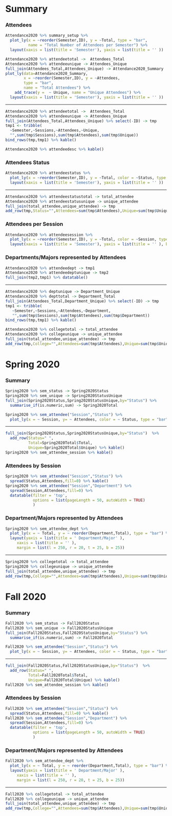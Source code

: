Summary {.storyboard data-navmenu="2020"}
=========================================


###  Attendees {data-commentary-width=400}

```r
Attendance2020 %>% summary_setup %>%
  plot_ly(x = ~reorder(Semester,ID), y = ~Total, type = "bar", 
          name = "Total Number of Attendees per Semester") %>%
  layout(xaxis = list(title = 'Semester'), yaxis = list(title = '' ))
```


```r
Attendance2020 %>% attendeetotal ->  Attendees_Total
Attendance2020 %>% attendeeunique -> Attendees_Unique
full_join(Attendees_Total,Attendees_Unique) -> Attendance2020_Summary
plot_ly(data=Attendance2020_Summary, 
        x = ~reorder(Semester,ID), y = ~Attendees, 
        type = "bar", 
        name = "Total Attendees") %>%
    add_trace(y =  ~ Unique, name = "Unique Attendees") %>%
  layout(xaxis = list(title = 'Semester'), yaxis = list(title = '' ))
```

*** 

```r
Attendance2020 %>% attendeetotal ->  Attendees_Total
Attendance2020 %>% attendeeunique -> Attendees_Unique
full_join(Attendees_Total,Attendees_Unique) %>% select(-ID) -> tmp
tmp1 <- tribble(
  ~Semester,~Sessions,~Attendees,~Unique,
  "",sum(tmp$Sessions),sum(tmp$Attendees),sum(tmp$Unique)) 
bind_rows(tmp,tmp1) %>% kable()

Attendance2020 %>% attendeedesc %>% kable()
```

### Attendees Status

```r
Attendance2020 %>% attendeestatus %>%
  plot_ly(x = ~reorder(Semester,ID), y = ~Total, color = ~Status, type = "bar")%>%
  layout(xaxis = list(title = 'Semester'), yaxis = list(title = '' ))
```

***

```r
Attendance2020 %>% attendeestatustotal -> total_attendee
Attendance2020 %>% attendeestatusunique -> unique_attendee
full_join(total_attendee,unique_attendee) -> tmp
add_row(tmp,Status="",Attendees=sum(tmp$Attendees),Unique=sum(tmp$Unique)) %>% kable()
```


### Attendees per Session

```r
Attendance2020 %>% attendeesession %>%
  plot_ly(x = ~reorder(Semester,ID), y = ~Total, color = ~Session, type = "bar")%>%
  layout(xaxis = list(title = 'Semester'), yaxis = list(title = '' ), barmode = 'stack')
```

### Departments/Majors represented by Attendees {data-commentary-width=600}


```r
Attendance2020 %>% attendeedept -> tmp1
Attendance2020 %>% attendeedeptunique -> tmp2
full_join(tmp2,tmp1) %>% datatable()
```

*** 

```r
Attendance2020 %>% deptunique -> Department_Unique
Attendance2020 %>% depttotal -> Department_Total
full_join(Attendees_Total,Department_Unique) %>% select(-ID) -> tmp
tmp1 <- tribble(
   ~Semester,~Sessions,~Attendees,~Department,
   "",sum(tmp$Sessions),sum(tmp$Attendees),sum(tmp$Department))
bind_rows(tmp,tmp1) %>% kable()
```

```r
Attendance2020 %>% collegetotal -> total_attendee
Attendance2020 %>% collegeunique -> unique_attendee
full_join(total_attendee,unique_attendee) -> tmp 
add_row(tmp,College="",Attendees=sum(tmp$Attendees),Unique=sum(tmp$Unique)) %>% kable()
```



Spring 2020 {.storyboard data-navmenu="2020"}
=========================================

### Summary {data-commentary-width=400}

```r
Spring2020 %>% sem_status -> Spring2020Status
Spring2020 %>% sem_unique -> Spring2020StatusUnique
full_join(Spring2020Status,Spring2020StatusUnique,by="Status") %>%
  summarise_if(is.numeric,sum) -> Spring2020Total
```


```r
Spring2020 %>% sem_attendee("Session","Status") %>%
  plot_ly(x = ~ Session, y= ~ Attendees, color = ~ Status, type = "bar")
```


*** 

```r
full_join(Spring2020Status,Spring2020StatusUnique,by="Status")  %>%
  add_row(Status=" ",
          Total=Spring2020Total$Total, 
          Unique=Spring2020Total$Unique) %>% kable()
Spring2020 %>% sem_attendee_session %>% kable()
```

### Attendees by Session

```r
Spring2020 %>% sem_attendee("Session","Status") %>%
  spread(Status,Attendees,fill=0) %>% kable()
Spring2020 %>% sem_attendee("Session","Department") %>%
  spread(Session,Attendees,fill=0) %>% 
  datatable(filter = 'top', 
            options = list(pageLength = 50, autoWidth = TRUE)
            )
```

### Department/Majors represented by Attendees

```r
Spring2020 %>% sem_attendee_dept %>%
  plot_ly(x = ~ Total, y = ~ reorder(Department,Total), type = "bar") %>%
  layout(yaxis = list(title = ' Department/Major' ), 
     xaxis = list(title = '' ),
     margin = list(l = 250, r = 20, t = 25, b = 25))
```

***

```r
Spring2020 %>% collegetotal -> total_attendee
Spring2020 %>% collegeunique -> unique_attendee
full_join(total_attendee,unique_attendee) -> tmp 
add_row(tmp,College="",Attendees=sum(tmp$Attendees),Unique=sum(tmp$Unique)) %>% kable()
```




Fall 2020 {.storyboard data-navmenu="2020"}
=========================================

### Summary {data-commentary-width=400}

```r
Fall2020 %>% sem_status -> Fall2020Status
Fall2020 %>% sem_unique -> Fall2020StatusUnique
full_join(Fall2020Status,Fall2020StatusUnique,by="Status") %>%
  summarise_if(is.numeric,sum) -> Fall2020Total
```


```r
Fall2020 %>% sem_attendee("Session","Status") %>%
  plot_ly(x = ~ Session, y= ~ Attendees, color = ~ Status, type = "bar")
```


*** 

```r
full_join(Fall2020Status,Fall2020StatusUnique,by="Status")  %>%
  add_row(Status=" ",
          Total=Fall2020Total$Total, 
          Unique=Fall2020Total$Unique) %>% kable()
Fall2020 %>% sem_attendee_session %>% kable()
```

### Attendees by Session

```r
Fall2020 %>% sem_attendee("Session","Status") %>%
  spread(Status,Attendees,fill=0) %>% kable()
Fall2020 %>% sem_attendee("Session","Department") %>%
  spread(Session,Attendees,fill=0) %>% 
  datatable(filter = 'top', 
            options = list(pageLength = 50, autoWidth = TRUE)
            )
```

### Department/Majors represented by Attendees

```r
Fall2020 %>% sem_attendee_dept %>%
  plot_ly(x = ~ Total, y = ~ reorder(Department,Total), type = "bar") %>%
  layout(yaxis = list(title = ' Department/Major' ), 
     xaxis = list(title = '' ),
     margin = list(l = 250, r = 20, t = 25, b = 25))
```

***

```r
Fall2020 %>% collegetotal -> total_attendee
Fall2020 %>% collegeunique -> unique_attendee
full_join(total_attendee,unique_attendee) -> tmp 
add_row(tmp,College="",Attendees=sum(tmp$Attendees),Unique=sum(tmp$Unique)) %>% kable()
```



